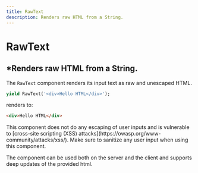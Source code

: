```yaml
---
title: RawText
description: Renders raw HTML from a String.
---
```


# RawText
*Renders raw HTML from a String.
---

The `RawText` component renders its input text as raw and unescaped HTML.

```dart title="Jaspr code"
yield RawText('<div>Hello HTML</div>');
```

renders to:

```html title="HTML output"
<div>Hello HTML</div>
```

<Warning>
This component does not do any escaping of user inputs and is
vulnerable to [cross-site scripting (XSS) attacks](https://owasp.org/www-community/attacks/xss/).
Make sure to sanitize any user input when using this component.
</Warning>

The component can be used both on the server and the client and supports deep updates of the provided html.
